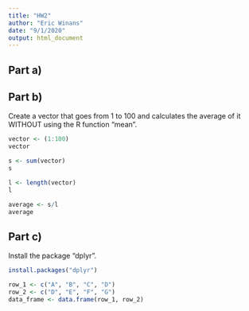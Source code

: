```yaml
---
title: "HW2"
author: "Eric Winans"
date: "9/1/2020"
output: html_document
---
```


## Part a)



## Part b)

Create a vector that goes from 1 to 100 and calculates the average of it WITHOUT using the R function “mean”.

```r
vector <- (1:100)
vector
```

```r
s <- sum(vector)
s
```

```r
l <- length(vector)
l
```

```r
average <- s/l
average
```


## Part c)

Install the package “dplyr”.

```r
install.packages("dplyr")
```


```r
row_1 <- c("A", "B", "C", "D")
row_2 <- c("D", "E", "F", "G")
data_frame <- data.frame(row_1, row_2)
```


